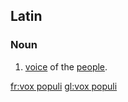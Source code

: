 ==Latin==
===Noun===
{{infl|la|noun|head=[[vox|vōx]] [[populus|populī]]}}

# [[voice]] of the [[people]].

[[fr:vox populi]]
[[gl:vox populi]]